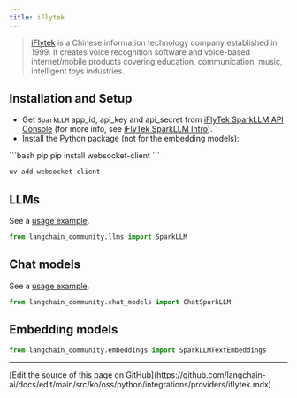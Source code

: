 ```yaml
---
title: iFlytek
---
```


>[iFlytek](https://www.iflytek.com) is a Chinese information technology company
> established in 1999. It creates voice recognition software and
> voice-based internet/mobile products covering education, communication,
> music, intelligent toys industries.


## Installation and Setup

- Get `SparkLLM` app_id, api_key and api_secret from [iFlyTek SparkLLM API Console](https://console.xfyun.cn/services/bm3) (for more info, see [iFlyTek SparkLLM Intro](https://xinghuo.xfyun.cn/sparkapi)).
- Install the Python package (not for the embedding models):

<CodeGroup>
```bash pip
pip install websocket-client
```

```bash uv
uv add websocket-client
```
</CodeGroup>

## LLMs

See a [usage example](/oss/python/integrations/llms/sparkllm).

```python
from langchain_community.llms import SparkLLM
```

## Chat models

See a [usage example](/oss/python/integrations/chat/sparkllm).

```python
from langchain_community.chat_models import ChatSparkLLM
```

## Embedding models

```python
from langchain_community.embeddings import SparkLLMTextEmbeddings
```

---

<Callout icon="pen-to-square" iconType="regular">
  [Edit the source of this page on GitHub](https://github.com/langchain-ai/docs/edit/main/src/ko/oss/python/integrations/providers/iflytek.mdx)
</Callout>
